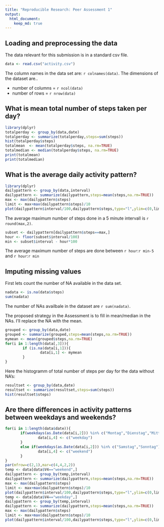```yaml
---
title: "Reproducible Research: Peer Assessment 1"
output: 
  html_document:
    keep_md: true
---
```


## Loading and preprocessing the data
The data relevant for this submission is in a standard csv file.
```r
data <- read.csv("activity.csv")
```
The column names in  the data set are: `r colnames(data)`.
The dimensions of the dataset are..

* number of columns = `r ncol(data)` 
* number of rows = `r nrow(data)`

## What is mean total number of steps taken per day?
```r
library(dplyr)
totalperday <- group_by(data,date)
totalperday <- summarize(totalperday,steps=sum(steps))
hist(totalperday$steps)
totalmean  <- mean(totalperday$steps, na.rm=TRUE)
totalmedian <- median(totalperday$steps, na.rm=TRUE)
print(totalmean)
print(totalmedian)
```

## What is the average daily activity pattern?
```r
library(dplyr)
dailypattern <- group_by(data,interval)
dailypattern <- summarize(dailypattern,steps=mean(steps,na.rm=TRUE))
max <- max(dailypattern$steps)
limit <- max+max(dailypattern$steps)/10
plot(dailypattern$interval/100,dailypattern$steps,type="l",ylim=c(0,limit),ylab="mean number of steps",xlab="intarval in a day")
```

The average maximum number of steps done in a 5 minute intervall is `r round(max,2)`.
```r
subset <- dailypattern[dailypattern$steps==max,]
hour <- floor(subset$interval/100)
min <- subset$interval - hour*100
```
The average maximum number of steps are done between `r hour`:`r min-5` and `r hour`:`r min` 

## Imputing missing values
First lets count the number of NA available in the data set.
```r
nadata <- is.na(data$steps)
sum(nadata)
```
The number of NAs availbale in the dataset are `r sum(nadata)`.

The proposed strategy in the Assessment is to fill in mean/median in the NAs.
I'll replace the NA with the mean.
```r
grouped <- group_by(data,date)
grouped <- summarize(grouped,steps=mean(steps,na.rm=TRUE))
mymean <- mean(grouped$steps,na.rm=TRUE)
for(i in 1:length(data[,3])){
        if (is.na(data[i,1])){
                data[i,1] <- mymean
        }
}
```

Here the histogramm of total number of steps per day for the data without NA's:
```r
resultset <- group_by(data,date)
resultset <- summarize(resultset,steps=sum(steps))
hist(resultset$steps)
```




## Are there differences in activity patterns between weekdays and weekends?
```r
for(i in 1:length(data$date)){
       if(weekdays(as.Date(data[i,2])) %in% c("Montag","Dienstag","Mittwoch","Donnerstag","Freitag")){
               data[i,4] <- c("weekday")
       }
       else if(weekdays(as.Date(data[i,2])) %in% c("Samstag","Sonntag")){
               data[i,4] <- c("weekend")
       }
}
par(mfrow=c(2,1),mar=c(4,4,2,2))
temp <- data[data$V4=="weekend",]
dailypattern <- group_by(temp,interval)
dailypattern <- summarize(dailypattern,steps=mean(steps,na.rm=TRUE))
max <- max(dailypattern$steps)
limit <- max+max(dailypattern$steps)/10
plot(dailypattern$interval/100,dailypattern$steps,type="l",ylim=c(0,limit),ylab="mean number of steps",xlab="",main="weekday")
temp <- data[data$V4=="weekday",]
dailypattern <- group_by(temp,interval)
dailypattern <- summarize(dailypattern,steps=mean(steps,na.rm=TRUE))
max <- max(dailypattern$steps)
limit <- max+max(dailypattern$steps)/10
plot(dailypattern$interval/100,dailypattern$steps,type="l",ylim=c(0,limit),ylab="mean number of steps",xlab="intarval in a day",main="weekday")
```